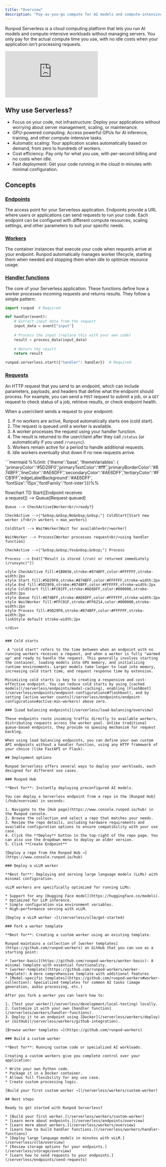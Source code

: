 ```yaml
---
title: "Overview"
description: "Pay-as-you-go compute for AI models and compute-intensive workloads."
---
```


Runpod Serverless is a cloud computing platform that lets you run AI models and compute-intensive workloads without managing servers. You only pay for the actual compute time you use, with no idle costs when your application isn't processing requests.

<iframe
  className="w-full aspect-video rounded-xl"
  src="https://www.youtube.com/embed/5jHMLDZ4_O4"
  title="Runpod Serverless Made Simple - Introduction To Serverless Functions and Workers"
  frameBorder="0"
  allow="fullscreen; accelerometer; autoplay; clipboard-write; encrypted-media; gyroscope; picture-in-picture"
  allowFullScreen
></iframe>

## Why use Serverless?

* Focus on your code, not infrastructure: Deploy your applications without worrying about server management, scaling, or maintenance.
* GPU-powered computing: Access powerful GPUs for AI inference, training, and other compute-intensive tasks.
* Automatic scaling: Your application scales automatically based on demand, from zero to hundreds of workers.
* Cost efficiency: Pay only for what you use, with per-second billing and no costs when idle.
* Fast deployment: Get your code running in the cloud in minutes with minimal configuration.

## Concepts

### [Endpoints](/serverless/endpoints/overview)

The access point for your Serverless application. Endpoints provide a URL where users or applications can send requests to run your code. Each endpoint can be configured with different compute resources, scaling settings, and other parameters to suit your specific needs.

### [Workers](/serverless/workers/overview)

The container instances that execute your code when requests arrive at your endpoint. Runpod automatically manages worker lifecycle, starting them when needed and stopping them when idle to optimize resource usage.

### [Handler functions](/serverless/workers/handler-functions)

The core of your Serverless application. These functions define how a worker processes incoming requests and returns results. They follow a simple pattern:

```Python
import runpod  # Required

def handler(event):
    # Extract input data from the request
    input_data = event["input"]
    
    # Process the input (replace this with your own code)
    result = process_data(input_data)
    
    # Return the result
    return result

runpod.serverless.start({"handler": handler})  # Required
```

### [Requests](/serverless/endpoints/send-requests)

An HTTP request that you send to an endpoint, which can include parameters, payloads, and headers that define what the endpoint should process. For example, you can send a `POST` request to submit a job, or a `GET` request to check status of a job, retrieve results, or check endpoint health.

When a user/client sends a request to your endpoint:

1. If no workers are active, Runpod automatically starts one (cold start).
2. The request is queued until a worker is available.
3. A worker processes the request using your handler function.
4. The result is returned to the user/client after they call `/status` (or automatically if you used `/runsync`).
5. Workers remain active for a period to handle additional requests.
6. Idle workers eventually shut down if no new requests arrive.

<div style={{ marginLeft: '4rem'}}>
```mermaid
%%{init: {'theme':'base', 'themeVariables': { 'primaryColor':'#5D29F0','primaryTextColor':'#fff','primaryBorderColor':'#874BFF','lineColor':'#AE6DFF','secondaryColor':'#AE6DFF','tertiaryColor':'#FCB1FF','edgeLabelBackground':'#AE6DFF', 'fontSize':'15px','fontFamily':'font-inter'}}}%%

flowchart TD
    Start([Endpoint receives<br/>a request]) --> Queue[Request queued]
    
    Queue --> CheckActive{Worker<br/>ready?}
    
    CheckActive -->|"&nbsp;&nbsp;No&nbsp;&nbsp;"| ColdStart[Start new worker if<br/> workers < max_workers]

    ColdStart --> WaitWorker[Wait for available<br/>worker]
    
    WaitWorker --> Process[Worker processes request<br/>using handler function]
    
    CheckActive -->|"&nbsp;&nbsp;Yes&nbsp;&nbsp;"| Process
    
    Process --> End(["Result is stored (/run) or returned immediately (/runsync)"])
    
    style CheckActive fill:#1B0656,stroke:#874BFF,color:#FFFFFF,stroke-width:2px
    style Start fill:#5D29F0,stroke:#874BFF,color:#FFFFFF,stroke-width:2px
    style End fill:#5D29F0,stroke:#874BFF,color:#FFFFFF,stroke-width:2px
    style ColdStart fill:#FCB1FF,stroke:#AE6DFF,color:#000000,stroke-width:2px
    style Queue fill:#874BFF,stroke:#AE6DFF,color:#FFFFFF,stroke-width:2px
    style WaitWorker fill:#FFC01F,stroke:#FF6214,color:#000000,stroke-width:2px
    style Process fill:#5D29F0,stroke:#874BFF,color:#FFFFFF,stroke-width:2px
    linkStyle default stroke-width:2px
```
</div>


### Cold starts

 A "cold start" refers to the time between when an endpoint with no running workers receives a request, and when a worker is fully "warmed up" and ready to handle the request. This generally involves starting the container, loading models into GPU memory, and initializing runtime environments. Larger models take longer to load into memory, increasing cold start time, and request response time by extension. 

Minimizing cold starts is key to creating a responsive and cost-effective endpoint. You can reduce cold starts by using [cached models](/serverless/endpoints/model-caching), enabling [FlashBoot](/serverless/endpoints/endpoint-configurations#flashboot), and by setting [active worker counts](/serverless/endpoints/endpoint-configurations#active-min-workers) above zero.

### [Load balancing endpoints](/serverless/load-balancing/overview)

These endpoints route incoming traffic directly to available workers, distributing requests across the worker pool. Unlike traditional queue-based endpoints, they provide no queuing mechanism for request backlog.

When using load balancing endpoints, you can define your own custom API endpoints without a handler function, using any HTTP framework of your choice (like FastAPI or Flask).

## Deployment options

Runpod Serverless offers several ways to deploy your workloads, each designed for different use cases.

### Runpod Hub

**Best for**: Instantly deploying preconfigured AI models.

You can deploy a Serverless endpoint from a repo in the [Runpod Hub](/hub/overview) in seconds:

1. Navigate to the [Hub page](https://www.console.runpod.io/hub) in the Runpod console.
2. Browse the collection and select a repo that matches your needs.
3. Review the repo details, including hardware requirements and available configuration options to ensure compatibility with your use case.
4. Click the **Deploy** button in the top-right of the repo page. You can also use the dropdown menu to deploy an older version.
5. Click **Create Endpoint**

[Deploy a repo from the Runpod Hub →](https://www.console.runpod.io/hub)

### Deploy a vLLM worker

**Best for**: Deploying and serving large language models (LLMs) with minimal configuration.

vLLM workers are specifically optimized for running LLMs:

* Support for any [Hugging Face model](https://huggingface.co/models).
* Optimized for LLM inference.
* Simple configuration via environment variables.
* High-performance serving with vLLM.

[Deploy a vLLM worker →](/serverless/vllm/get-started)

### Fork a worker template

**Best for**: Creating a custom worker using an existing template.

Runpod maintains a collection of [worker templates](https://github.com/runpod-workers) on GitHub that you can use as a starting point:

* [worker-basic](https://github.com/runpod-workers/worker-basic): A minimal template with essential functionality.
* [worker-template](https://github.com/runpod-workers/worker-template): A more comprehensive template with additional features
* [Model-specific templates](https://github.com/runpod-workers#worker-collection): Specialized templates for common AI tasks (image generation, audio processing, etc.)

After you fork a worker you can learn how to:

1. [Test your worker](/serverless/development/local-testing) locally.
2. Customize it with your own [handler function](/serverless/workers/handler-functions).
3. Deploy it to an endpoint using [Docker](/serverless/workers/deploy) or [GitHub](/serverless/workers/github-integration).

[Browse worker templates →](https://github.com/runpod-workers)

### Build a custom worker

**Best for**: Running custom code or specialized AI workloads.

Creating a custom workers give you complete control over your application:

* Write your own Python code.
* Package it in a Docker container.
* Allows full flexibility for any use case.
* Create custom processing logic.

[Build your first custom worker →](/serverless/workers/custom-worker)

## Next steps

Ready to get started with Runpod Serverless?

* [Build your first worker.](/serverless/workers/custom-worker)
* [Learn more about endpoints.](/serverless/endpoints/overview)
* [Learn more about workers.](/serverless/workers/overview)
* [Learn how to build handler functions.](/serverless/workers/handler-functions)
* [Deploy large language models in minutes with vLLM.](/serverless/vllm/overview)
* [Review storage options for your endpoints.](/serverless/storage/overview)
* [Learn how to send requests to your endpoints.](/serverless/endpoints/send-requests)
